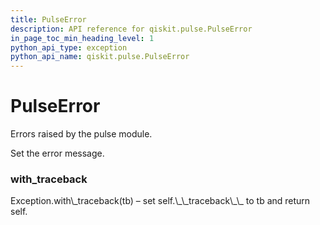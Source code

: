 ```yaml
---
title: PulseError
description: API reference for qiskit.pulse.PulseError
in_page_toc_min_heading_level: 1
python_api_type: exception
python_api_name: qiskit.pulse.PulseError
---
```


# PulseError

<Class id="qiskit.pulse.PulseError" isDedicatedPage={true} github="https://github.com/qiskit/qiskit/tree/stable/0.14/qiskit/pulse/exceptions.py" signature="PulseError(*message)" modifiers="exception">
  Errors raised by the pulse module.

  Set the error message.

  ### with\_traceback

  <Function id="qiskit.pulse.PulseError.with_traceback" signature="with_traceback()">
    Exception.with\_traceback(tb) – set self.\_\_traceback\_\_ to tb and return self.
  </Function>
</Class>

